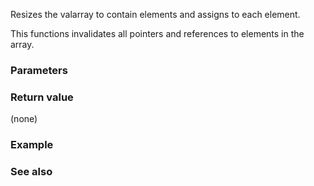 {{cpp/numeric/valarray/title|resize}}
{{cpp/numeric/valarray/navbar}}
{{ddcl|1=
void resize( std::size_t count, T value = T() );
}}

Resizes the valarray to contain {{c|count}} elements and assigns {{c|value}} to each element.

This functions invalidates all pointers and references to elements in the array.

===Parameters===
{{par begin}}
{{par|count|new size of the container}}
{{par|value|the value to initialize the new elements with}}
{{par end}}

===Return value===
(none)

===Example===
{{example
|code=
#include &lt;iostream&gt;
#include &lt;valarray&gt;

int main()
{
    std::valarray&lt;int&gt; v{1, 2, 3};
    v.resize(10);
    for (int n : v)
        std::cout &lt;&lt; n &lt;&lt; ' ';
    std::cout &lt;&lt; '\n';
}
|output=
0 0 0 0 0 0 0 0 0 0 
}}

===See also===
{{dsc begin}}
{{dsc inc|cpp/numeric/valarray/dsc size}}
{{dsc end}}

{{langlinks|de|es|fr|it|ja|pt|ru|zh}}